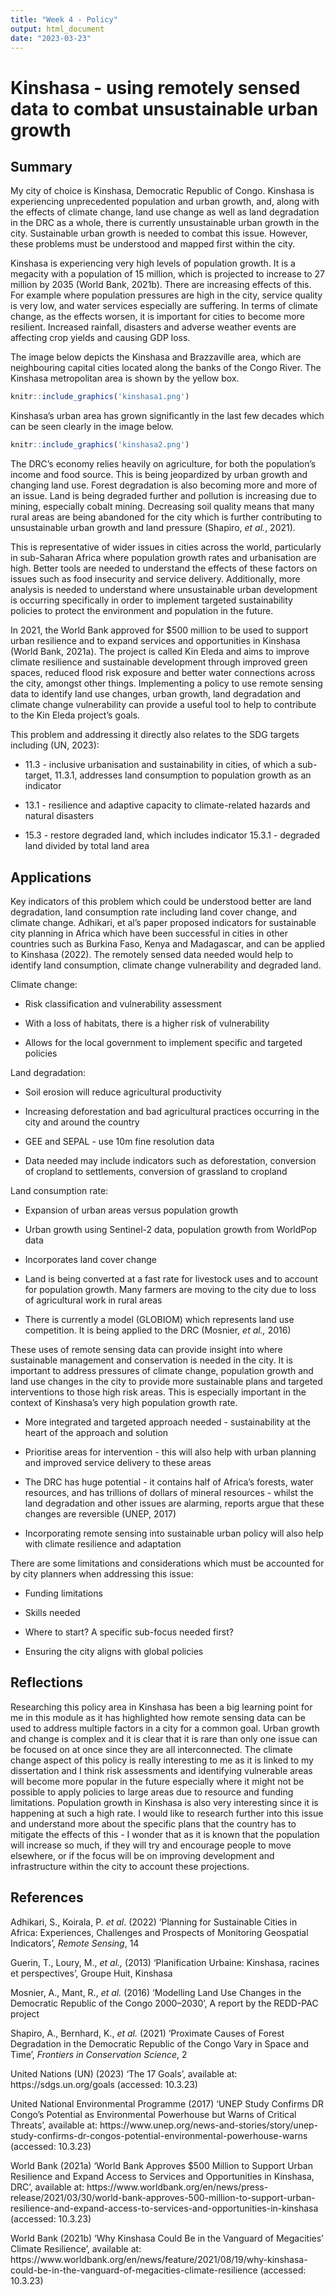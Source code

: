 ```yaml
---
title: "Week 4 - Policy"
output: html_document
date: "2023-03-23"
---
```


# Kinshasa - using remotely sensed data to combat unsustainable urban growth

## Summary

My city of choice is Kinshasa, Democratic Republic of Congo. Kinshasa is experiencing unprecedented population and urban growth, and, along with the effects of climate change, land use change as well as land degradation in the DRC as a whole, there is currently unsustainable urban growth in the city. Sustainable urban growth is needed to combat this issue. However, these problems must be understood and mapped first within the city.

Kinshasa is experiencing very high levels of population growth. It is a megacity with a population of 15 million, which is projected to increase to 27 million by 2035 (World Bank, 2021b). There are increasing effects of this. For example where population pressures are high in the city, service quality is very low, and water services especially are suffering. In terms of climate change, as the effects worsen, it is important for cities to become more resilient. Increased rainfall, disasters and adverse weather events are affecting crop yields and causing GDP loss.

The image below depicts the Kinshasa and Brazzaville area, which are neighbouring capital cities located along the banks of the Congo River. The Kinshasa metropolitan area is shown by the yellow box.

```r
knitr::include_graphics('kinshasa1.png')

```

Kinshasa's urban area has grown significantly in the last few decades which can be seen clearly in the image below.

```r
knitr::include_graphics('kinshasa2.png')

```

The DRC's economy relies heavily on agriculture, for both the population's income and food source. This is being jeopardized by urban growth and changing land use. Forest degradation is also becoming more and more of an issue. Land is being degraded further and pollution is increasing due to mining, especially cobalt mining. Decreasing soil quality means that many rural areas are being abandoned for the city which is further contributing to unsustainable urban growth and land pressure (Shapiro, *et al.*, 2021).

This is representative of wider issues in cities across the world, particularly in sub-Saharan Africa where population growth rates and urbanisation are high. Better tools are needed to understand the effects of these factors on issues such as food insecurity and service delivery. Additionally, more analysis is needed to understand where unsustainable urban development is occurring specifically in order to implement targeted sustainability policies to protect the environment and population in the future.

In 2021, the World Bank approved for \$500 million to be used to support urban resilience and to expand services and opportunities in Kinshasa (World Bank, 2021a). The project is called Kin Eleda and aims to improve climate resilience and sustainable development through improved green spaces, reduced flood risk exposure and better water connections across the city, amongst other things. Implementing a policy to use remote sensing data to identify land use changes, urban growth, land degradation and climate change vulnerability can provide a useful tool to help to contribute to the Kin Eleda project's goals.

This problem and addressing it directly also relates to the SDG targets including (UN, 2023):

-   11.3 - inclusive urbanisation and sustainability in cities, of which a sub-target, 11.3.1, addresses land consumption to population growth as an indicator

-   13.1 - resilience and adaptive capacity to climate-related hazards and natural disasters

-   15.3 - restore degraded land, which includes indicator 15.3.1 - degraded land divided by total land area

## Applications

Key indicators of this problem which could be understood better are land degradation, land consumption rate including land cover change, and climate change. Adhikari, et al's paper proposed indicators for sustainable city planning in Africa which have been successful in cities in other countries such as Burkina Faso, Kenya and Madagascar, and can be applied to Kinshasa (2022). The remotely sensed data needed would help to identify land consumption, climate change vulnerability and degraded land.

Climate change:

-   Risk classification and vulnerability assessment

-   With a loss of habitats, there is a higher risk of vulnerability

-   Allows for the local government to implement specific and targeted policies

Land degradation:

-   Soil erosion will reduce agricultural productivity

-   Increasing deforestation and bad agricultural practices occurring in the city and around the country

-   GEE and SEPAL - use 10m fine resolution data

-   Data needed may include indicators such as deforestation, conversion of cropland to settlements, conversion of grassland to cropland

Land consumption rate:

-   Expansion of urban areas versus population growth

-   Urban growth using Sentinel-2 data, population growth from WorldPop data

-   Incorporates land cover change

-   Land is being converted at a fast rate for livestock uses and to account for population growth. Many farmers are moving to the city due to loss of agricultural work in rural areas

-   There is currently a model (GLOBIOM) which represents land use competition. It is being applied to the DRC (Mosnier, *et al.,* 2016)

These uses of remote sensing data can provide insight into where sustainable management and conservation is needed in the city. It is important to address pressures of climate change, population growth and land use changes in the city to provide more sustainable plans and targeted interventions to those high risk areas. This is especially important in the context of Kinshasa's very high population growth rate.

-   More integrated and targeted approach needed - sustainability at the heart of the approach and solution

-   Prioritise areas for intervention - this will also help with urban planning and improved service delivery to these areas

-   The DRC has huge potential - it contains half of Africa's forests, water resources, and has trillions of dollars of mineral resources - whilst the land degradation and other issues are alarming, reports argue that these changes are reversible (UNEP, 2017)

-   Incorporating remote sensing into sustainable urban policy will also help with climate resilience and adaptation

There are some limitations and considerations which must be accounted for by city planners when addressing this issue:

-   Funding limitations

-   Skills needed

-   Where to start? A specific sub-focus needed first?

-   Ensuring the city aligns with global policies

## Reflections

Researching this policy area in Kinshasa has been a big learning point for me in this module as it has highlighted how remote sensing data can be used to address multiple factors in a city for a common goal. Urban growth and change is complex and it is clear that it is rare than only one issue can be focused on at once since they are all interconnected. The climate change aspect of this policy is really interesting to me as it is linked to my dissertation and I think risk assessments and identifying vulnerable areas will become more popular in the future especially where it might not be possible to apply policies to large areas due to resource and funding limitations. Population growth in Kinshasa is also very interesting since it is happening at such a high rate. I would like to research further into this issue and understand more about the specific plans that the country has to mitigate the effects of this - I wonder that as it is known that the population will increase so much, if they will try and encourage people to move elsewhere, or if the focus will be on improving development and infrastructure within the city to account these projections.

## References

Adhikari, S., Koirala, P. *et al*. (2022) 'Planning for Sustainable Cities in Africa: Experiences, Challenges and Prospects of Monitoring Geospatial Indicators', *Remote Sensing*, 14

Guerin, T., Loury, M., *et al.,* (2013) 'Planification Urbaine: Kinshasa, racines et perspectives', Groupe Huit, Kinshasa

Mosnier, A., Mant, R., *et al.* (2016) 'Modelling Land Use Changes in the Democratic Republic of the Congo 2000--2030', A report by the REDD-PAC project

Shapiro, A., Bernhard, K., *et al.* (2021) 'Proximate Causes of Forest Degradation in the Democratic Republic of the Congo Vary in Space and Time', *Frontiers in Conservation Science*, 2

United Nations (UN) (2023) 'The 17 Goals', available at: https://sdgs.un.org/goals (accessed: 10.3.23)

United National Environmental Programme (2017) 'UNEP Study Confirms DR Congo's Potential as Environmental Powerhouse but Warns of Critical Threats', available at: https://www.unep.org/news-and-stories/story/unep-study-confirms-dr-congos-potential-environmental-powerhouse-warns (accessed: 10.3.23)

World Bank (2021a) 'World Bank Approves \$500 Million to Support Urban Resilience and Expand Access to Services and Opportunities in Kinshasa, DRC', available at: https://www.worldbank.org/en/news/press-release/2021/03/30/world-bank-approves-500-million-to-support-urban-resilience-and-expand-access-to-services-and-opportunities-in-kinshasa (accessed: 10.3.23)

World Bank (2021b) 'Why Kinshasa Could Be in the Vanguard of Megacities' Climate Resilience', available at: https://www.worldbank.org/en/news/feature/2021/08/19/why-kinshasa-could-be-in-the-vanguard-of-megacities-climate-resilience (accessed: 10.3.23)
